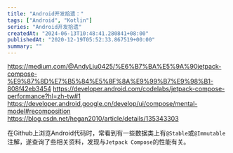 ```yaml
---
title: "Android开发拾遗："
tags: ["Android", "Kotlin"]
series: "Android开发拾遗"
createdAt: "2024-06-13T10:48:41.280841+08:00"
publishedAt: "2020-12-19T05:52:33.867519+00:00"
summary: ""
---
```


https://medium.com/@AndyLiu0425/%E6%B7%BA%E5%9A%90jetpack-compose-%E9%87%8D%E7%B5%84%E5%8F%8A%E9%99%B7%E9%98%B1-808f42eb3454
https://developer.android.com/codelabs/jetpack-compose-performance?hl=zh-tw#1
https://developer.android.google.cn/develop/ui/compose/mental-model#recomposition
https://blog.csdn.net/hegan2010/article/details/135343303

在Github上浏览Android代码时，常看到有一些数据类上有`@Stable`或`@Immutable`注解，遂查询了些相关资料，发现与`Jetpack Compose`的性能有关。
